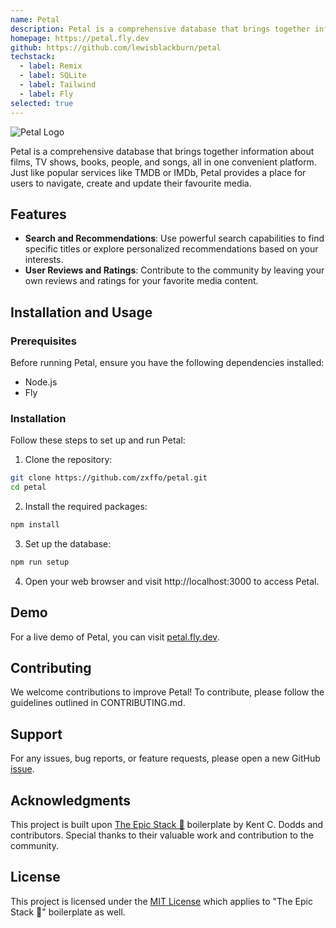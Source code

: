 ```yaml
---
name: Petal
description: Petal is a comprehensive database that brings together information about films, TV shows, books, people, and songs, all in one convenient platform.
homepage: https://petal.fly.dev
github: https://github.com/lewisblackburn/petal
techstack:
  - label: Remix
  - label: SQLite
  - label: Tailwind
  - label: Fly
selected: true
---
```


![Petal Logo](/path/to/logo.png)

Petal is a comprehensive database that brings together information about films,
TV shows, books, people, and songs, all in one convenient platform. Just like
popular services like TMDB or IMDb, Petal provides a place for users to
navigate, create and update their favourite media.

## Features

- **Search and Recommendations**: Use powerful search capabilities to find
  specific titles or explore personalized recommendations based on your
  interests.
- **User Reviews and Ratings**: Contribute to the community by leaving your own
  reviews and ratings for your favorite media content.

## Installation and Usage

### Prerequisites

Before running Petal, ensure you have the following dependencies installed:

- Node.js
- Fly

### Installation

Follow these steps to set up and run Petal:

1. Clone the repository:

```bash
git clone https://github.com/zxffo/petal.git
cd petal
```

2. Install the required packages:

```bash
npm install
```

3. Set up the database:

```bash
npm run setup
```

4. Open your web browser and visit http://localhost:3000 to access Petal.

## Demo

For a live demo of Petal, you can visit [petal.fly.dev](https://petal.fly.dev).

## Contributing

We welcome contributions to improve Petal! To contribute, please follow the
guidelines outlined in CONTRIBUTING.md.

## Support

For any issues, bug reports, or feature requests, please open a new GitHub
[issue](https://github.com/zxffo/petal/issues).

## Acknowledgments

This project is built upon
[The Epic Stack 🚀](https://www.epicweb.dev/epic-stack) boilerplate by Kent C.
Dodds and contributors. Special thanks to their valuable work and contribution
to the community.

## License

This project is licensed under the [MIT License]() which applies to "The
Epic Stack 🚀" boilerplate as well.
